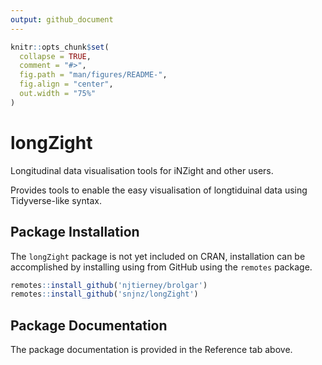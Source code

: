 ```yaml
---
output: github_document
---
```


<!-- README.md is generated from README.Rmd. Please edit that file -->

```r
knitr::opts_chunk$set(
  collapse = TRUE,
  comment = "#>",
  fig.path = "man/figures/README-",
  fig.align = "center",
  out.width = "75%"
)
```

# longZight

Longitudinal data visualisation tools for iNZight and other users.

Provides tools to enable the easy visualisation of longtiduinal data using Tidyverse-like syntax.

## Package Installation

The `longZight` package is not yet included on CRAN, installation can be accomplished by installing using from GitHub using the `remotes` package.

```r
remotes::install_github('njtierney/brolgar')
remotes::install_github('snjnz/longZight')
```


## Package Documentation

The package documentation is provided in the Reference tab above.

